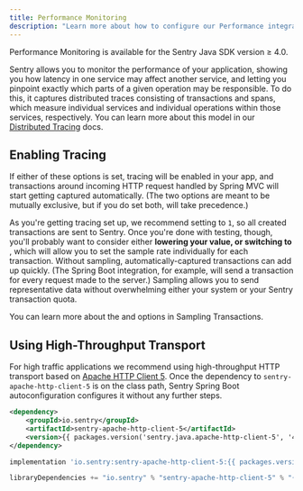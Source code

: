 ```yaml
---
title: Performance Monitoring
description: "Learn more about how to configure our Performance integrations to get the best experience out of it."
---
```


<Alert level="warning" title="Note">
Performance Monitoring is available for the Sentry Java SDK version ≥ 4.0.
</Alert>

Sentry allows you to monitor the performance of your application, showing you how latency in one service may affect another service, and letting you pinpoint exactly which parts of a given operation may be responsible. To do this, it captures distributed traces consisting of transactions and spans, which measure individual services and individual operations within those services, respectively. You can learn more about this model in our [Distributed Tracing](/product/performance/distributed-tracing/) docs.

## Enabling Tracing


<PlatformContent includePath="performance/enable-tracing" />

If either of these options is set, tracing will be enabled in your app, and transactions around incoming HTTP request handled by Spring MVC will start getting captured automatically. (The two options are meant to be mutually exclusive, but if you do set both, <PlatformIdentifier name="traces-sampler" /> will take precedence.)

As you're getting tracing set up, we recommend setting <PlatformIdentifier name="traces-sample-rate" /> to `1`, so all created transactions are sent to Sentry. Once you're done with testing, though, you'll probably want to consider either **lowering your <PlatformIdentifier name="traces-sample-rate" /> value, or switching to <PlatformIdentifier name="traces-sampler" />**, which will allow you to set the sample rate individually for each transaction. Without sampling, automatically-captured transactions can add up quickly. (The Spring Boot integration, for example, will send a transaction for every request made to the server.) Sampling allows you to send representative data without overwhelming either your system or your Sentry transaction quota.

You can learn more about the <PlatformIdentifier name="traces-sample-rate" /> and <PlatformIdentifier name="traces-sampler" /> options in <PlatformLink to="/performance/sampling/">Sampling Transactions</PlatformLink>.

## Using High-Throughput Transport

For high traffic applications we recommend using high-throughput HTTP transport based on [Apache HTTP Client 5](https://hc.apache.org/httpcomponents-client-5.0.x/index.html). Once the dependency to `sentry-apache-http-client-5` is on the class path, Sentry Spring Boot autoconfiguration configures it without any further steps.

```xml {tabTitle:Maven}
<dependency>
    <groupId>io.sentry</groupId>
    <artifactId>sentry-apache-http-client-5</artifactId>
    <version>{{ packages.version('sentry.java.apache-http-client-5', '4.0.0') }}</version>
</dependency>
```

```groovy {tabTitle:Gradle}
implementation 'io.sentry:sentry-apache-http-client-5:{{ packages.version('sentry.java.apache-http-client-5', '4.0.0') }}'
```

```scala {tabTitle:SBT}
libraryDependencies += "io.sentry" % "sentry-apache-http-client-5" % "{{ packages.version('sentry.java.apache-http-client-5', '4.0.0') }}"
```

